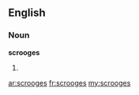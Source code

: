 ==English==

===Noun===
'''scrooges'''

# {{plural of|[[scrooge]]}}

[[ar:scrooges]]
[[fr:scrooges]]
[[my:scrooges]]